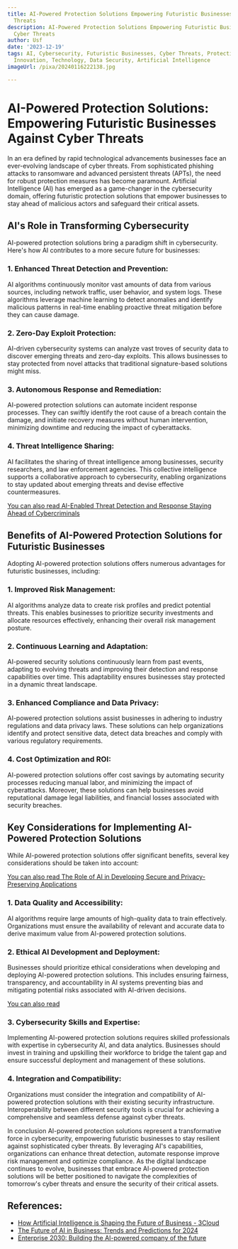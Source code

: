 ```yaml
---
title: AI-Powered Protection Solutions Empowering Futuristic Businesses Against Cyber
  Threats
description: AI-Powered Protection Solutions Empowering Futuristic Businesses Against
  Cyber Threats
author: Usf
date: '2023-12-19'
tags: AI, Cybersecurity, Futuristic Businesses, Cyber Threats, Protection Solutions,
  Innovation, Technology, Data Security, Artificial Intelligence
imageUrl: /pixa/20240116222138.jpg

---
```

# AI-Powered  Protection Solutions: Empowering Futuristic Businesses Against Cyber Threats

In an era defined by  rapid technological advancements businesses face an ever-evolving landscape of cyber threats. From sophisticated  phishing attacks to ransomware and  advanced persistent threats (APTs), the need  for robust protection measures has become paramount. Artificial Intelligence (AI) has emerged as a game-changer in the cybersecurity domain, offering futuristic protection solutions that empower businesses to stay ahead of malicious actors and safeguard their critical assets.

## AI's Role in Transforming  Cybersecurity

AI-powered protection solutions bring a paradigm shift in cybersecurity. Here's how AI contributes to a more secure future for businesses:

### 1. Enhanced Threat Detection and Prevention:

AI algorithms  continuously monitor vast amounts of data from various sources, including network traffic, user behavior, and system logs. These algorithms  leverage machine learning to  detect  anomalies and identify malicious patterns  in real-time enabling proactive threat mitigation  before they can cause damage.

### 2. Zero-Day Exploit Protection:

AI-driven cybersecurity systems  can analyze vast  troves  of security  data to discover emerging threats  and zero-day exploits. This allows  businesses to  stay protected from novel attacks that traditional signature-based solutions might miss.

### 3. Autonomous Response and Remediation:

AI-powered protection solutions can automate incident response processes. They can swiftly identify the  root cause  of  a breach contain the damage, and initiate recovery measures without  human intervention, minimizing downtime and reducing the impact  of cyberattacks.

### 4. Threat Intelligence Sharing:

AI facilitates the sharing of threat intelligence among businesses, security researchers, and law enforcement agencies. This collective intelligence supports a collaborative approach to  cybersecurity, enabling organizations to stay updated about emerging threats and devise effective countermeasures.

[You can also read AI-Enabled Threat Detection and Response Staying Ahead  of Cybercriminals](AI-Enabled%20Threat%20Detection%20and%20Response%20Staying%20Ahead%20of%20Cybercriminals)


## Benefits of AI-Powered Protection  Solutions for Futuristic Businesses

Adopting AI-powered protection solutions offers numerous advantages for futuristic businesses, including:

### 1. Improved Risk  Management:

AI  algorithms analyze data to create risk profiles  and predict potential threats. This enables businesses to prioritize security investments and allocate resources effectively, enhancing their  overall risk management posture.

###  2. Continuous Learning  and Adaptation:

AI-powered security solutions continuously learn from  past events, adapting to evolving threats and improving  their detection and response capabilities  over time. This adaptability ensures businesses stay protected in a dynamic threat landscape.

### 3. Enhanced Compliance and Data Privacy:

AI-powered protection solutions assist businesses in adhering to industry regulations and data privacy  laws. These solutions can help organizations  identify and protect sensitive data, detect  data breaches and comply with various regulatory requirements.

### 4. Cost Optimization  and ROI:

AI-powered protection solutions offer cost savings by automating security processes  reducing manual labor, and minimizing the impact of cyberattacks. Moreover, these solutions can help businesses avoid  reputational damage legal liabilities, and financial losses associated  with security breaches.

## Key Considerations for Implementing AI-Powered Protection Solutions

While AI-powered protection solutions offer significant  benefits, several key considerations should be taken into account:

[You can also read The Role of AI  in Developing Secure and Privacy-Preserving Applications](The%20Role%20of%20AI%20in%20Developing%20Secure%20and%20Privacy-Preserving%20Applications)


### 1. Data Quality and  Accessibility:

AI algorithms require large amounts of high-quality data to train effectively. Organizations must ensure  the availability  of relevant and accurate data to derive maximum value from AI-powered  protection solutions.

### 2. Ethical AI Development and Deployment:

Businesses should prioritize ethical considerations when developing and deploying AI-powered protection  solutions. This  includes  ensuring fairness, transparency, and accountability  in AI systems  preventing bias and mitigating potential risks  associated with AI-driven decisions.

[You can also read  ]()


### 3. Cybersecurity Skills and  Expertise:

Implementing AI-powered protection solutions requires skilled professionals with expertise in cybersecurity AI, and data analytics. Businesses should invest in training and upskilling their  workforce to bridge the talent  gap and ensure successful deployment and management of these solutions.

### 4. Integration and Compatibility:

Organizations must consider the integration and  compatibility of AI-powered protection solutions with their existing security infrastructure. Interoperability between different  security tools is crucial for achieving a  comprehensive and seamless defense  against cyber threats.

In conclusion  AI-powered protection solutions  represent a transformative force in cybersecurity, empowering futuristic businesses to stay resilient against sophisticated cyber threats. By leveraging AI's capabilities, organizations can enhance threat detection, automate response improve risk management and optimize compliance. As the digital landscape continues to evolve,  businesses that embrace AI-powered protection  solutions  will be better positioned to navigate the complexities of tomorrow's cyber threats  and ensure the security of their critical assets.

## References:
- [How Artificial Intelligence is Shaping the Future of Business - 3Cloud](https://3cloudsolutions.com/resources/how-artificial-intelligence-is-shaping-the-future-of-business/)
- [The Future of AI in Business: Trends and Predictions for 2024](https://www.linkedin.com/pulse/future-ai-business-trends-predictions-2024-gloriousinsight-digital-dcspf)
- [Enterprise 2030: Building the AI-powered company of the future](https://www.youtube.com/watch?v=T4g3Wd9BV_k)
